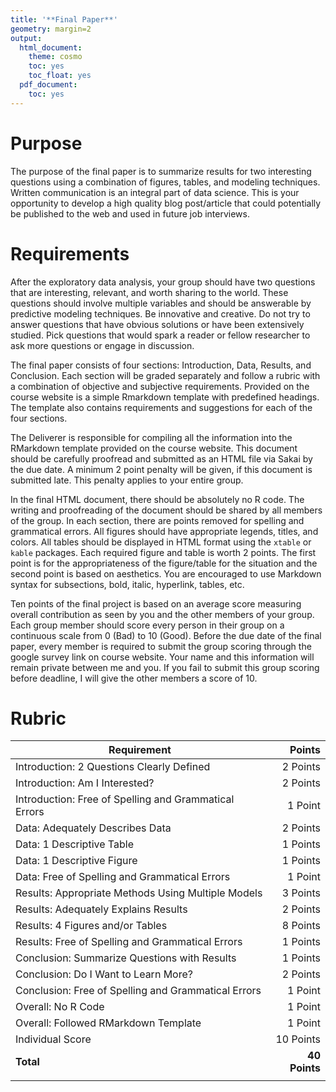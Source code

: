```yaml
---
title: '**Final Paper**'
geometry: margin=2
output:
  html_document:
    theme: cosmo
    toc: yes
    toc_float: yes
  pdf_document:
    toc: yes
---
```


<style type="text/css">
.main-container {
  max-width: 300px;
  margin-left: auto;
  margin-right: auto;
}
</style>

# **Purpose**

The purpose of the final paper is to summarize results for two interesting questions using a combination of figures, tables, and modeling techniques. Written communication is an integral part of data science. This is your opportunity to develop a high quality blog post/article that could potentially be published to the web and used in future job interviews.

# **Requirements**

After the exploratory data analysis, your group should have two questions that are interesting, relevant, and worth sharing to the world. These questions should involve multiple variables and should be answerable by predictive modeling techniques. Be innovative and creative. Do not try to answer questions that have obvious solutions or have been extensively studied. Pick questions that would spark a reader or fellow researcher to ask more questions or engage in discussion.

The final paper consists of four sections: Introduction, Data, Results, and Conclusion. Each section will be graded separately and follow a rubric with a combination of objective and subjective requirements. Provided on the course website is a simple Rmarkdown template with predefined headings. The template also contains requirements and suggestions for each of the four sections.

The Deliverer is responsible for compiling all the information into the RMarkdown template provided on the course website. This document should be carefully proofread and submitted as an HTML file via Sakai by the due date.  A minimum 2 point penalty will be given, if this document is submitted late. This penalty applies to your entire group.

In the final HTML document, there should be absolutely no R code. The writing and proofreading of the document should be shared by all members of the group. In each section, there are points removed for spelling and grammatical errors. All figures should have appropriate legends, titles, and colors. All tables should be displayed in HTML format using the `xtable` or `kable` packages. Each required figure and table is worth 2 points. The first point is for the appropriateness of the figure/table for the situation and the second point is based on aesthetics. You are encouraged to use Markdown syntax for subsections, bold, italic, hyperlink, tables, etc.

Ten points of the final project is based on an average score measuring overall contribution as seen by you and the other members of your group. Each group member should score every person in their group on a continuous scale from 0 (Bad) to 10 (Good). Before the due date of the final paper, every member is required to submit the group scoring through the google survey link on course website. Your name and this information will remain private between me and you. If you fail to submit this group scoring before deadline, I will give the other members a score of 10.

# **Rubric**

|Requirement|Points|
|-------|------:|
|Introduction: 2 Questions Clearly Defined|2 Points|
|Introduction: Am I Interested?|2 Points|
|Introduction: Free of Spelling and Grammatical Errors|1 Point|
|Data: Adequately Describes Data|2 Points|
|Data: 1 Descriptive Table| 1 Points|
|Data: 1 Descriptive Figure| 1 Points|
|Data: Free of Spelling and Grammatical Errors|1 Point|
|Results: Appropriate Methods Using Multiple Models|3 Points|
|Results: Adequately Explains Results| 2 Points|
|Results: 4 Figures and/or Tables| 8 Points|
|Results: Free of Spelling and Grammatical Errors|1 Points|
|Conclusion: Summarize Questions with Results |1 Points|
|Conclusion: Do I Want to Learn More? |2 Points|
|Conclusion: Free of Spelling and Grammatical Errors|1 Point|
|Overall: No R Code|1 Point|
|Overall: Followed RMarkdown Template|1 Point|
|Individual Score|10 Points|
|**Total**|**40 Points**|
|||

